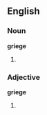 ==English==

===Noun===
'''griege'''

# {{misspelling of|greige|lang=en}}

===Adjective===
'''griege'''

# {{misspelling of|greige|lang=en}}